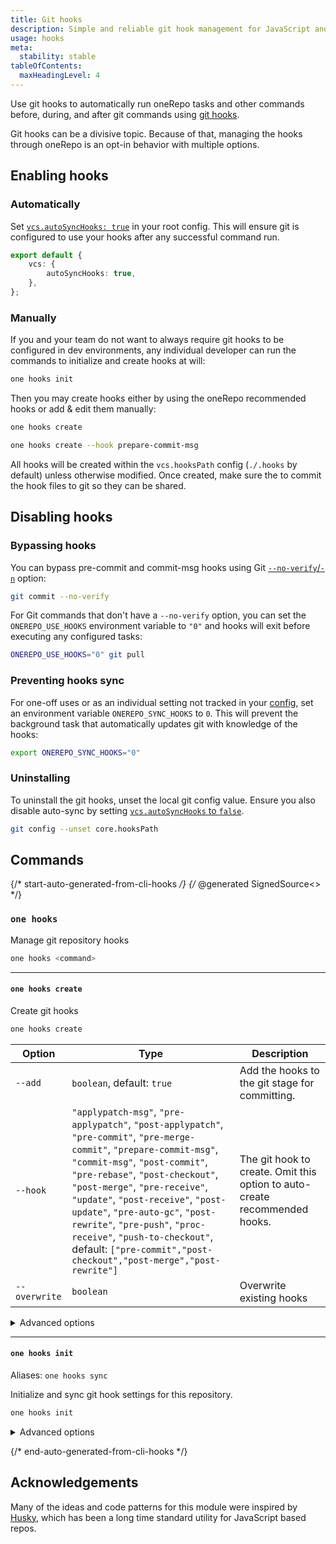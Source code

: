 ```yaml
---
title: Git hooks
description: Simple and reliable git hook management for JavaScript and TypeScript monorepos using oneRepo.
usage: hooks
meta:
  stability: stable
tableOfContents:
  maxHeadingLevel: 4
---
```


Use git hooks to automatically run oneRepo tasks and other commands before, during, and after git commands using [git hooks](https://git-scm.com/docs/githooks).

Git hooks can be a divisive topic. Because of that, managing the hooks through oneRepo is an opt-in behavior with multiple options.

## Enabling hooks

### Automatically

Set [`vcs.autoSyncHooks: true`](/docs/config/#vcsautosynchooks) in your root config. This will ensure git is configured to use your hooks after any successful command run.

```ts title="onerepo.config.js"
export default {
	vcs: {
		autoSyncHooks: true,
	},
};
```

### Manually

If you and your team do not want to always require git hooks to be configured in dev environments, any individual developer can run the commands to initialize and create hooks at will:

```sh title="Set up initial hooks configuration"
one hooks init
```

Then you may create hooks either by using the oneRepo recommended hooks or add & edit them manually:

```sh title="Create recommended hooks"
one hooks create
```

```sh title="Create a custom hook"
one hooks create --hook prepare-commit-msg
```

All hooks will be created within the `vcs.hooksPath` config (`./.hooks` by default) unless otherwise modified. Once created, make sure the to commit the hook files to git so they can be shared.

## Disabling hooks

### Bypassing hooks

You can bypass pre-commit and commit-msg hooks using Git [`--no-verify`/`-n`](https://git-scm.com/docs/git-commit#Documentation/git-commit.txt--n) option:

```sh
git commit --no-verify
```

For Git commands that don't have a `--no-verify` option, you can set the `ONEREPO_USE_HOOKS` environment variable to `"0"` and hooks will exit before executing any configured tasks:

```sh
ONEREPO_USE_HOOKS="0" git pull
```

### Preventing hooks sync

For one-off uses or as an individual setting not tracked in your [config](/docs/config/), set an environment variable `ONEREPO_SYNC_HOOKS` to `0`. This will prevent the background task that automatically updates git with knowledge of the hooks:

```sh
export ONEREPO_SYNC_HOOKS="0"
```

### Uninstalling

To uninstall the git hooks, unset the local git config value. Ensure you also disable auto-sync by setting [`vcs.autoSyncHooks` to `false`](/docs/config/#vcsautosynchooks).

```sh
git config --unset core.hooksPath
```

## Commands

{/* start-auto-generated-from-cli-hooks */}
{/* @generated SignedSource<<ab3e3c1ba81fc5c4a6ba454e71a56156>> */}

### `one hooks`

Manage git repository hooks

```sh
one hooks <command>
```

---

#### `one hooks create`

Create git hooks

```sh
one hooks create
```

| Option        | Type                                                                                                                                                                                                                                                                                                                                                                                                                                          | Description                                                                |
| ------------- | --------------------------------------------------------------------------------------------------------------------------------------------------------------------------------------------------------------------------------------------------------------------------------------------------------------------------------------------------------------------------------------------------------------------------------------------- | -------------------------------------------------------------------------- |
| `--add`       | `boolean`, default: `true`                                                                                                                                                                                                                                                                                                                                                                                                                    | Add the hooks to the git stage for committing.                             |
| `--hook`      | `"applypatch-msg"`, `"pre-applypatch"`, `"post-applypatch"`, `"pre-commit"`, `"pre-merge-commit"`, `"prepare-commit-msg"`, `"commit-msg"`, `"post-commit"`, `"pre-rebase"`, `"post-checkout"`, `"post-merge"`, `"pre-receive"`, `"update"`, `"post-receive"`, `"post-update"`, `"pre-auto-gc"`, `"post-rewrite"`, `"pre-push"`, `"proc-receive"`, `"push-to-checkout"`, default: `["pre-commit","post-checkout","post-merge","post-rewrite"]` | The git hook to create. Omit this option to auto-create recommended hooks. |
| `--overwrite` | `boolean`                                                                                                                                                                                                                                                                                                                                                                                                                                     | Overwrite existing hooks                                                   |

<details>

<summary>Advanced options</summary>

| Option         | Type     | Description                                                                              | Required |
| -------------- | -------- | ---------------------------------------------------------------------------------------- | -------- |
| `--hooks-path` | `string` | Tracked path to use for git hooks. This option is defaulted via the oneRepo root config. | ✅       |

</details>

---

#### `one hooks init`

Aliases: `one hooks sync`

Initialize and sync git hook settings for this repository.

```sh
one hooks init
```

<details>

<summary>Advanced options</summary>

| Option         | Type     | Description                        | Required |
| -------------- | -------- | ---------------------------------- | -------- |
| `--hooks-path` | `string` | Tracked path to use for git hooks. | ✅       |

</details>

{/* end-auto-generated-from-cli-hooks */}

## Acknowledgements

Many of the ideas and code patterns for this module were inspired by [Husky](https://typicode.github.io/husky/), which has been a long time standard utility for JavaScript based repos.
